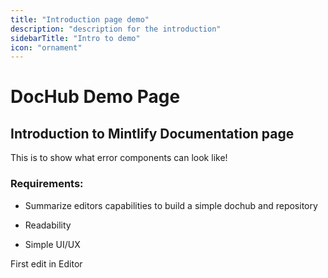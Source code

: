```yaml
---
title: "Introduction page demo"
description: "description for the introduction"
sidebarTitle: "Intro to demo"
icon: "ornament"
---
```


# DocHub Demo Page

## Introduction to Mintlify Documentation page

<Warning>
  This is to show what error components can look like!
</Warning>

### Requirements:

* Summarize editors capabilities to build a simple dochub and repository

* Readability

* Simple UI/UX

<Update label="03/04/2025" description="version 1.0">
  First edit in Editor
</Update>